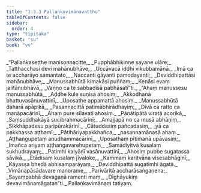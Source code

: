 ```yaml
---
title: "1.3.3 Pallaṅkavimānavatthu"
tableOfContents: false
sidebar:
  order: 4
type: "tipitaka"
basket: "su"
book: "vv"
---
```



<DynamicBreadcrumb />

<Division number="307" book="vv">

<Paragraph number="331" type="verses" book="vv">
_“Pallaṅkaseṭṭhe maṇisoṇṇacitte,_  
_Pupphābhikiṇṇe sayane uḷāre;_  
_Tatthacchasi devi mahānubhāve,_  
_Uccāvacā iddhi vikubbamānā._  

</Paragraph>

</Division>
<Division number="308" book="vv">

<Paragraph number="332" type="verses" book="vv">
_Imā ca te accharāyo samantato,_  
_Naccanti gāyanti pamodayanti;_  
_Deviddhipattāsi mahānubhāve,_  
_Manussabhūtā kimakāsi puññaṃ;_  
_Kenāsi evaṃ jalitānubhāvā,_  
_Vaṇṇo ca te sabbadisā pabhāsatī”ti._  

</Paragraph>

</Division>
<Division number="309" book="vv">

<Paragraph number="333" type="verses" book="vv">
_“Ahaṃ manussesu manussabhūtā,_  
_Aḍḍhe kule suṇisā ahosiṃ;_  
_Akkodhanā bhattuvasānuvattinī,_  
_Uposathe appamattā ahosiṃ._  

</Paragraph>

</Division>
<Division number="310" book="vv">

<Paragraph number="334" type="verses" book="vv">
_Manussabhūtā daharā apāpikā,_  
_Pasannacittā patimābhirādhayiṃ;_  
_Divā ca ratto ca manāpacārinī,_  
_Ahaṃ pure sīlavatī ahosiṃ._  

</Paragraph>

</Division>
<Division number="311" book="vv">

<Paragraph number="335" type="verses" book="vv">
_Pāṇātipātā viratā acorikā,_  
_Saṃsuddhakāyā sucibrahmacārinī;_  
_Amajjapā no ca musā abhāṇiṃ,_  
_Sikkhāpadesu paripūrakārinī._  

</Paragraph>

</Division>
<Division number="312" book="vv">

<Paragraph number="336" type="verses" book="vv">
_Cātuddasiṃ pañcadasiṃ,_  
_yā ca pakkhassa aṭṭhamī;_  
_Pāṭihāriyapakkhañca,_  
_pasannamānasā ahaṃ._  

</Paragraph>

</Division>
<Division number="313" book="vv">

<Paragraph number="337" type="verses" book="vv">
_Aṭṭhaṅgupetaṃ anudhammacārinī,_  
_Uposathaṃ pītimanā upāvasiṃ;_  
_Imañca ariyaṃ aṭṭhaṅgavarehupetaṃ,_  
_Samādiyitvā kusalaṃ sukhudrayaṃ;_  
_Patimhi kalyāṇī vasānuvattinī,_  
_Ahosiṃ pubbe sugatassa sāvikā._  

</Paragraph>

</Division>
<Division number="314" book="vv">

<Paragraph number="338" type="verses" book="vv">
_Etādisaṃ kusalaṃ jīvaloke,_  
_Kammaṃ karitvāna visesabhāginī;_  
_Kāyassa bhedā abhisamparāyaṃ,_  
_Deviddhipattā sugatimhi āgatā._  

</Paragraph>

</Division>
<Division number="315" book="vv">

<Paragraph number="339" type="verses" book="vv">
_Vimānapāsādavare manorame,_  
_Parivāritā accharāsaṅgaṇena;_  
_Sayaṃpabhā devagaṇā ramenti maṃ,_  
_Dīghāyukiṃ devavimānamāgatan”ti._  


</Paragraph>
</Division>

<Paragraph number="340" type="center" book="vv">
Pallaṅkavimānaṃ tatiyaṃ.
</Paragraph>